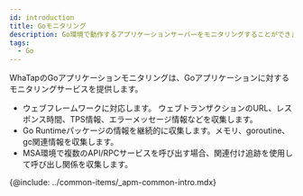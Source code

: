 ```yaml
---
id: introduction
title: Goモニタリング
description: Go環境で動作するアプリケーションサーバーをモニタリングすることができます。
tags:
  - Go
---
```



WhaTapのGoアプリケーションモニタリングは、Goアプリケーションに対するモニタリングサービスを提供します。

- ウェブフレームワークに対応します。 ウェブトランザクションのURL、レスポンス時間、TPS情報、エラーメッセージ情報などを収集します。
- Go Runtimeパッケージの情報を継続的に収集します。メモリ、goroutine、gc関連情報を収集します。
- MSA環境で複数のAPI/RPCサービスを呼び出す場合、関連付け追跡を使用して呼び出し関係を収集します。

{@include: ../common-items/_apm-common-intro.mdx}  
